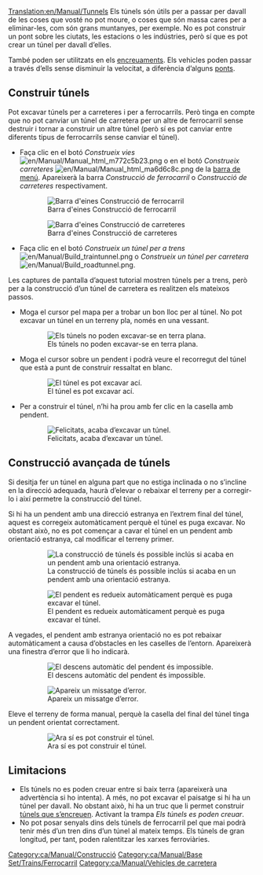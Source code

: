 [[Translation:en/Manual/Tunnels]]
{{ca/Manual/Tutorial}}
Els túnels són útils per a passar per davall de les coses que vosté no pot moure, o coses que són massa cares per a eliminar-les, com són grans muntanyes, per exemple. No es pot construir un pont sobre les ciutats, les estacions o les indústries, però sí que es pot crear un túnel per davall d’elles.

També poden ser utilitzats en els [[ca/Community/Junctionary/Main Page|encreuaments]]. Els vehicles poden passar a través d’ells sense disminuir la velocitat, a diferència d’alguns [[ca/Ponts|ponts]].

==Construir túnels==
Pot excavar túnels per a carreteres i per a ferrocarrils. Però tinga en compte que no pot canviar un túnel de carretera per un altre de ferrocarril sense destruir i tornar a construir un altre túnel (però sí es pot canviar entre diferents tipus de ferrocarrils sense canviar el túnel).
* Faça clic en el botó ''Construeix vies'' [[File:en/Manual/Manual html m772c5b23.png]] o en el botó ''Construeix carreteres'' [[File:en/Manual/Manual html ma6d6c8c.png]] de la [[ca/Manual/Interfície del joc#la-barra-de-menu|barra de menú]]. Apareixerà la barra ''Construcció de ferrocarril'' o ''Construcció de carreteres'' respectivament.
:[[File:ca/Manual/Railroad Construction.png|none|frame|Barra d'eines Construcció de ferrocarril]]
:[[File:ca/Manual/Road construction.png|none|frame|Barra d'eines Construcció de carreteres]]
* Faça clic en el botó ''Construeix un túnel per a trens'' [[File:en/Manual/Build traintunnel.png]] o ''Construeix un túnel per carretera'' [[File:en/Manual/Build roadtunnel.png]].

Les captures de pantalla d’aquest tutorial mostren túnels per a trens, però per a la construcció d’un túnel de carretera es realitzen els mateixos passos.
* Moga el cursor pel mapa per a trobar un bon lloc per al túnel. No pot excavar un túnel en un terreny pla, només en una vessant.
:[[File:en/Manual/Tunnel try.png|none|frame|Els túnels no poden excavar-se en terra plana.]]

* Moga el cursor sobre un pendent i podrà veure el recorregut del túnel que està a punt de construir ressaltat en blanc.
:[[File:en/Manual/Tunnel prepare first.png|none|frame|El túnel es pot excavar ací.]]

* Per a construir el túnel, n’hi ha prou amb fer clic en la casella amb pendent.
:[[File:en/Manual/Tunnel built first.png|none|frame|Felicitats, acaba d’excavar un túnel.]]

==Construcció avançada de túnels==
Si desitja fer un túnel en alguna part que no estiga inclinada o no s’incline en la direcció adequada, haurà d’elevar o rebaixar el terreny per a corregir-lo i així permetre la construcció del túnel.

Si hi ha un pendent amb una direcció estranya en l’extrem final del túnel, aquest es corregeix automàticament perquè el túnel es puga excavar. No obstant això, no es pot començar a cavar el túnel en un pendent amb orientació estranya, cal modificar el terreny primer.
:[[File:en/Manual/Tunnel prepare second.png|none|frame|La construcció de túnels és possible inclús si acaba en un pendent amb una orientació estranya.]]
:[[File:en/Manual/Tunnel built second.png|none|frame|El pendent es redueix automàticament perquè es puga excavar el túnel.]]

A vegades, el pendent amb estranya orientació no es pot rebaixar automàticament a causa d’obstacles en les caselles de l’entorn. Apareixerà una finestra d’error que li ho indicarà.
:[[File:en/Manual/Tunnel terraform third.png|none|frame|El descens automàtic del pendent és impossible.]]
:[[File:ca/Manual/Tunnel error third.png|none|frame|Apareix un missatge d’error.]]

Eleve el terreny de forma manual, perquè la casella del final del túnel tinga un pendent orientat correctament.
:[[File:en/Manual/Tunnel prepare third.png|none|frame|Ara sí es pot construir el túnel.]]

==Limitacions==
* Els túnels no es poden creuar entre si baix terra (apareixerà una advertència si ho intenta). A més, no pot excavar el paisatge si hi ha un túnel per davall. No obstant això, hi ha un truc que li permet construir [[ca/Trampes|túnels que s’encreuen]]. Activant la trampa ''Els túnels es poden creuar''.
* No pot posar senyals dins dels túnels de ferrocarril pel que mai podrà tenir més d’un tren dins d’un túnel al mateix temps. Els túnels de gran longitud, per tant, poden ralentitzar les xarxes ferroviàries.

[[Category:ca/Manual/Construcció]]
[[Category:ca/Manual/Base Set/Trains/Ferrocarril]]
[[Category:ca/Manual/Vehicles de carretera]]